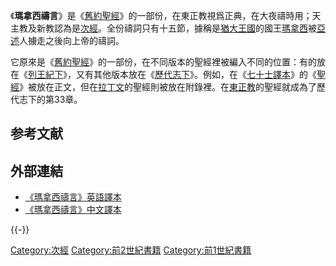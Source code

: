 {{希伯来圣经}}
{{希伯来圣经目录}}

《'''瑪拿西禱言'''》是《[[舊約聖經|舊約聖經]]》的一部份，在東正教視爲正典，在大夜禱時用；天主教及新教認為是[[次經|次經]]。全份禱詞只有十五節，據稱是[[猶大王國|猶大王國]]的國王[[瑪拿西|瑪拿西]]被[[亞述|亞述]]人擄走之後向上帝的禱詞。

它原來是《[[舊約聖經|舊約聖經]]》的一部份，在不同版本的聖經裡被編入不同的位置：有的放在《[[列王紀下|列王紀下]]》，又有其他版本放在《[[歷代志下|歷代志下]]》。例如，在《[[七十士譯本|七十士譯本]]》的《[[聖經|聖經]]》被放在正文，但在[[拉丁文|拉丁文]]的聖經則被放在附錄裡。在[[東正教|東正教]]的聖經就成為了歷代志下的第33章。

== 参考文献 ==
{{Reflist}}

== 外部連結 ==
* [http://www.earlyjewishwritings.com/manasseh.html 《瑪拿西禱言》英語譯本] {{Wayback|url=http://www.earlyjewishwritings.com/manasseh.html |date=20210226204802 }}
*[http://books.chinacath.org/files/article/html/0/118/6816.html 《瑪拿西禱言》中文譯本]{{dead link|date=2018年3月 |bot=InternetArchiveBot |fix-attempted=yes }}

{{-}}
{{聖經書卷}}

{{Authority control}}

[[Category:次經|Category:次經]]
[[Category:前2世紀書籍|Category:前2世紀書籍]]
[[Category:前1世紀書籍|Category:前1世紀書籍]]